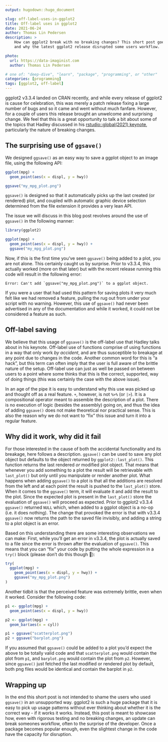 ```yaml
---
output: hugodown::hugo_document

slug: off-label-uses-in-ggplot2
title: Off-label uses in ggplot2
date: 2021-06-24
author: Thomas Lin Pedersen
description: >
    How can ggplot2 break with no breaking changes? This short post goes into detail with how
    and why the latest ggplot2 release disrupted some users workflow.

photo:
  url: https://data-imaginist.com
  author: Thomas Lin Pedersen

# one of: "deep-dive", "learn", "package", "programming", or "other"
categories: [programming] 
tags: [ggplot2, off-label]
---
```


<!--
TODO:
* [ ] Look over / edit the post's title in the yaml
* [ ] Edit (or delete) the description; note this appears in the Twitter card
* [ ] Pick category and tags (see existing with `hugodown::tidy_show_meta()`)
* [ ] Find photo & update yaml metadata
* [ ] Create `thumbnail-sq.jpg`; height and width should be equal
* [ ] Create `thumbnail-wd.jpg`; width should be >5x height
* [ ] `hugodown::use_tidy_thumbnails()`
* [ ] Add intro sentence, e.g. the standard tagline for the package
* [ ] `usethis::use_tidy_thanks()`
-->

ggplot2 v3.3.4 landed on CRAN recently, and while every release of ggplot2 is cause for celebration, this was merely a patch release fixing a large number of bugs and so it came and went without much fanfare. However, for a couple of users this release brought an unwelcome and surprising change. We feel that this is a great opportunity to talk a bit about some of the topics that Hadley discussed in his [rstudio::global(2021) keynote](https://www.rstudio.com/resources/rstudioglobal-2021/maintaining-the-house-the-tidyverse-built/), particularly the nature of breaking changes.

## The surprising use of `ggsave()`

We designed `ggsave()` as an easy way to save a ggplot object to an image file, using the following API:

```r
ggplot(mpg) + 
  geom_point(aes(x = displ, y = hwy))

ggsave("my_mpg_plot.png")
```

`ggsave()` is designed so that it automatically picks up the last created (or rendered) plot, and coupled with automatic graphic device selection determined from the file extension it provides a very lean API.

The issue we will discuss in this blog post revolves around the use of `ggsave()` in the following manner:

```r
library(ggplot2)

ggplot(mpg) + 
  geom_point(aes(x = displ, y = hwy)) + 
  ggsave("my_mpg_plot.png")
```

Now, if this is the first time you've seen `ggsave()` being added to a plot, you are not alone. This certainly caught us by surprise. Prior to v3.3.4, this actually worked (more on that later) but with the recent release running this code will result in the following error:

    Error: Can't add `ggsave("my_mpg_plot.png")` to a ggplot object.

If you were a user that had used this pattern for saving plots it very much felt like we had removed a feature, pulling the rug out from under your script with no warning. However, this use of `ggsave()` had never been advertised in any of the documentation and while it worked, it could not be considered a feature as such.

## Off-label saving

We believe that this usage of `ggsave()` is the off-label use that Hadley talks about in his keynote. Off-label use of functions comprise of using functions in a way that only work *by accident*, and are thus susceptible to breakage at any point due to changes in the code. Another common word for this is "a hack", but this term can often imply that the user is full aware of the brittle nature of the setup. Off-label use can just as well be passed on between users to a point where some thinks that this is the correct, supported, way of doing things (this was certainly the case with the above issue).

In an age of the pipe it is easy to understand why this use was picked up and thought off as a real feature. `+`, however, is not `%>%` (or `|>`). It is a compositional operator meant to assemble the description of a plot. There is no execution of logic (besides the assembly) going on, and thus the idea of adding `ggsave()` does not make theoretical nor practical sense. This is also the reason why we do not want to "fix" this issue and turn it into a regular feature.

## Why did it work, why did it fail

For those interested in the cause of both the accidental functionality and its breakage, here follows a description. `ggsave()` can be used to save any plot object but defaults to the object returned by `ggplot2::last_plot()`. This function returns the last rendered *or* modified plot object. That means that whenever you add something to a plot the result will be retrievable with `last_plot()` but only until you manipulate or render another plot. What happens when adding `ggsave()` to a plot is that all the additions are resolved from the left and at each point the result is pushed to the `last_plot()` store. When it comes to the `ggsave()` term, it will evaluate it and add the result to the plot. Since the expected plot is present in the `last_plot()` store the evaluation of `ggsave()` will proceed as expected. Prior to ggplot2 v3.3.4 `ggsave()` returned `NULL` which, when added to a ggplot object is a no-op (i.e. it does nothing). The change that provoked the error is that with v3.3.4 `ggsave()` now returns the path to the saved file invisibly, and adding a string to a plot object is an error.

Based on this understanding there are some interesting observations we can make: First, while you'll get an error in v3.3.4, the plot is actually saved to a file since the error is thrown after the evaluation of `ggsave()`. This means that you can "fix" your code by putting the whole expression in a `try()` block (please don't do this though 😬):

```r
try(
  ggplot(mpg) + 
    geom_point(aes(x = displ, y = hwy)) + 
    ggsave("my_mpg_plot.png")
)
```

Another tidbit is that the perceived feature was extremely brittle, even when it worked. Consider the following code:

```r
p1 <- ggplot(mpg) + 
  geom_point(aes(x = displ, y = hwy))

p2 <- ggplot(mpg) + 
  geom_bar(aes(x = cyl))

p1 + ggsave("scatterplot.png")
p2 + ggsave("barplot.png")
```

If you assumed that `ggsave()` could be added to a plot you'd expect the above to be totally valid code and that `scatterplot.png` would contain the plot from `p1`, and `barplot.png` would contain the plot from `p2`. However, since `ggsave()` just fetched the last modified or rendered plot by default, both png files would be identical and contain the barplot in `p2`.

## Wrapping up

In the end this short post is not intended to shame the users who used `ggsave()` in an unsupported way. ggplot2 is such a huge package that it is easy to pick up usage patterns without ever thinking about whether it is the correct way - if it works it works. Instead, this post is meant to showcase how, even with rigorous testing and no breaking changes, an update can break someones workflow, often to the surprise of the developer. Once a package becomes popular enough, even the slightest change in the code have the capacity for disruption.
